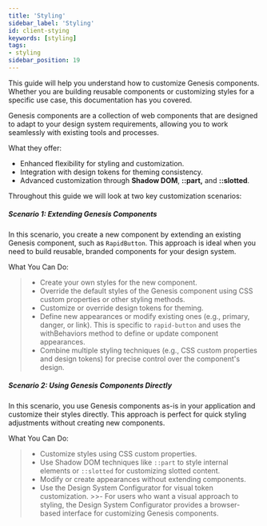 ```yaml
---
title: 'Styling'
sidebar_label: 'Styling'
id: client-stying
keywords: [styling]
tags:
- styling
sidebar_position: 19
---
```



This guide will help you understand how to customize Genesis components. Whether you are building reusable components or customizing styles for a specific use case, this documentation has you covered.

Genesis components are a collection of web components that are designed to adapt to your design system requirements, allowing you to work seamlessly with existing tools and processes.

What they offer:

- Enhanced flexibility for styling and customization.
- Integration with design tokens for theming consistency.
- Advanced customization through **Shadow DOM**, **::part,** and **::slotted**.


Throughout this guide we will look at two key customization scenarios:

##### **Scenario 1: Extending Genesis Components**
In this scenario, you create a new component by extending an existing Genesis component, such as `RapidButton`. This approach is ideal when you need to build reusable, branded components for your design system.

What You Can Do:

>- Create your own styles for the new component.
>- Override the default styles of the Genesis component using CSS custom properties or other styling methods.
>- Customize or override design tokens for theming.
>- Define new appearances or modify existing ones (e.g., primary, danger, or link). This is specific to `rapid-button` and uses the withBehaviors method to define or update component appearances.
>- Combine multiple styling techniques (e.g., CSS custom properties and design tokens) for precise control over the component's design.



##### **Scenario 2: Using Genesis Components Directly**
In this scenario, you use Genesis components as-is in your application and customize their styles directly. This approach is perfect for quick styling adjustments without creating new components.

What You Can Do:

>- Customize styles using CSS custom properties.
>- Use Shadow DOM techniques like `::part` to style internal elements or `::slotted` for customizing slotted content.
>- Modify or create appearances without extending components.
>- Use the Design System Configurator for visual token customization.
    >>- For users who want a visual approach to styling, the Design System Configurator provides a browser-based interface for customizing Genesis components.
